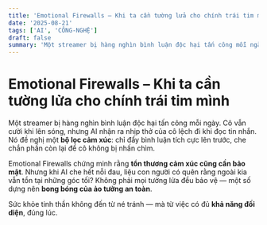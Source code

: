 ```yaml
---
title: 'Emotional Firewalls – Khi ta cần tường lửa cho chính trái tim mình'
date: '2025-08-21'
tags: ['AI', 'CÔNG-NGHỆ']
draft: false
summary: 'Một streamer bị hàng nghìn bình luận độc hại tấn công mỗi ngày. Cô vẫn cười khi lên sóng, nhưng AI n'
---
```


# Emotional Firewalls – Khi ta cần tường lửa cho chính trái tim mình

Một streamer bị hàng nghìn bình luận độc hại tấn công mỗi ngày. Cô vẫn cười khi lên sóng, nhưng AI nhận ra nhịp thở của cô lệch đi khi đọc tin nhắn. Nó đề nghị một **bộ lọc cảm xúc**: chỉ đẩy bình luận tích cực lên trước, che chắn phần còn lại để cô không bị nhấn chìm.

Emotional Firewalls chứng minh rằng **tổn thương cảm xúc cũng cần bảo mật**. Nhưng khi AI che hết nỗi đau, liệu con người có quên rằng ngoài kia vẫn tồn tại những góc tối? Không phải mọi tường lửa đều bảo vệ — một số dựng nên **bong bóng của ảo tưởng an toàn**.

Sức khỏe tinh thần không đến từ né tránh — mà từ việc có đủ **khả năng đối diện**, đúng lúc.